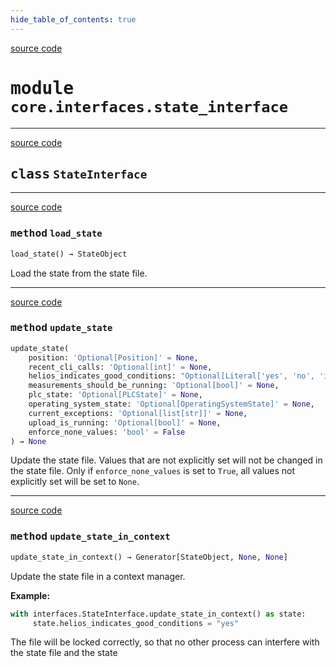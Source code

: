```yaml
---
hide_table_of_contents: true
---
```


<!-- markdownlint-disable -->

<a href="https://github.com/tum-esm/pyra/tree/main/packages/core/interfaces/state_interface.py#L0" className="SourceCodeLinkBadge">source code</a>

# <kbd>module</kbd> `core.interfaces.state_interface`






---

<a href="https://github.com/tum-esm/pyra/tree/main/packages/core/interfaces/state_interface.py#L18" className="SourceCodeLinkBadge">source code</a>

## <kbd>class</kbd> `StateInterface`







---

<a href="https://github.com/tum-esm/pyra/tree/main/.venv/lib/python3.10/site-packages/tum_esm_utils/decorators.py#L19" className="SourceCodeLinkBadge">source code</a>

### <kbd>method</kbd> `load_state`

```python
load_state() → StateObject
```

Load the state from the state file. 

---

<a href="https://github.com/tum-esm/pyra/tree/main/.venv/lib/python3.10/site-packages/tum_esm_utils/decorators.py#L46" className="SourceCodeLinkBadge">source code</a>

### <kbd>method</kbd> `update_state`

```python
update_state(
    position: 'Optional[Position]' = None,
    recent_cli_calls: 'Optional[int]' = None,
    helios_indicates_good_conditions: "Optional[Literal['yes', 'no', 'inconclusive']]" = None,
    measurements_should_be_running: 'Optional[bool]' = None,
    plc_state: 'Optional[PLCState]' = None,
    operating_system_state: 'Optional[OperatingSystemState]' = None,
    current_exceptions: 'Optional[list[str]]' = None,
    upload_is_running: 'Optional[bool]' = None,
    enforce_none_values: 'bool' = False
) → None
```

Update the state file. Values that are not explicitly set will not be changed in the state file. Only if `enforce_none_values` is set to `True`, all values not explicitly set will be set to `None`. 

---

<a href="https://github.com/tum-esm/pyra/tree/main/core/interfaces/state_interface/update_state_in_context#L97" className="SourceCodeLinkBadge">source code</a>

### <kbd>method</kbd> `update_state_in_context`

```python
update_state_in_context() → Generator[StateObject, None, None]
```

Update the state file in a context manager. 



**Example:**
 

```python
with interfaces.StateInterface.update_state_in_context() as state:
     state.helios_indicates_good_conditions = "yes"
``` 

The file will be locked correctly, so that no other process can interfere with the state file and the state 


